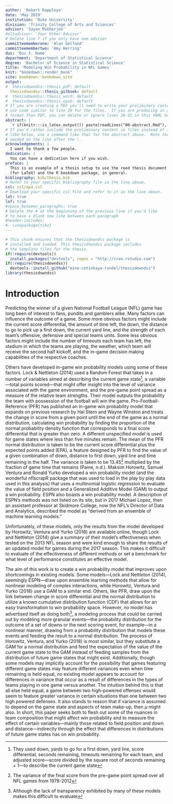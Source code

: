 ```yaml
---
author: 'Robert Rappleye'
date: 'May 2019'
institution: 'Duke University'
division: 'Trinity College of Arts and Sciences'
advisor: 'Sayan Mukherjee'
#altadvisor: 'Your Other Advisor'
# Delete line 7 if you only have one advisor
committeememberone: 'Alan Gelfand'
committeemembertwo: 'Amy Herring'
dus: 'Dus X. Name'
department: 'Department of Statistical Science'
degree: 'Bachelor of Science in Statistical Science'
title: 'Modeling Win Probability in NFL Games'
knit: "bookdown::render_book"
site: bookdown::bookdown_site
output: 
#  thesisdowndss::thesis_pdf: default
  thesisdowndss::thesis_gitbook: default
#  thesisdowndss::thesis_word: default
#  thesisdowndss::thesis_epub: default
# If you are creating a PDF you'll need to write your preliminary content here or
# use code similar to line 20 for the files.  If you are producing in a different
# format than PDF, you can delete or ignore lines 20-31 in this YAML header.
abstract: |
  `r if(knitr:::is_latex_output()) paste(readLines("00-abstract.Rmd"), collapse = '\n  ')`
# If you'd rather include the preliminary content in files instead of inline
# like below, use a command like that for the abstract above.  Note that a tab is 
# needed on the line after the |.
acknowledgements: |
  I want to thank a few people.
dedication: |
  You can have a dedication here if you wish. 
preface: |
  This is an example of a thesis setup to use the reed thesis document class
  (for LaTeX) and the R bookdown package, in general.
bibliography: bib/thesis.bib
# Refer to your specific bibliography file in the line above.
csl: csl/apa.csl
# Download your specific csl file and refer to it in the line above.
lot: true
lof: true
#space_between_paragraphs: true
# Delete the # at the beginning of the previous line if you'd like
# to have a blank new line between each paragraph
#header-includes:
#- \usepackage{tikz}
---
```


<!--
Above is the YAML (YAML Ain't Markup Language) header that includes a lot of metadata used to produce the document.  Be careful with spacing in this header!

If you'd prefer to not include a Dedication, for example, simply delete lines 17 and 18 above or add a # before them to comment them out.  If you have other LaTeX packages you would like to include, delete the # before header-includes and list the packages after hyphens on new lines.

If you'd like to include a comment that won't be produced in your resulting file enclose it in a block like this.
-->

<!--
If you receive a duplicate label error after knitting, make sure to delete the index.Rmd file and then knit again.
-->

```r
# This chunk ensures that the thesisdowndss package is
# installed and loaded. This thesisdowndss package includes
# the template files for the thesis.
if(!require(devtools))
  install.packages("devtools", repos = "http://cran.rstudio.com")
if(!require(thesisdowndss))
  devtools::install_github("mine-cetinkaya-rundel/thesisdowndss")
library(thesisdowndss)
```

<!-- You'll need to include the order that you'd like Rmd files to appear in the _bookdown.yml file for
PDF files and also delete the # before rmd_files: there.  You'll want to not include 00(two-hyphens)prelim.Rmd
and 00-abstract.Rmd since they are handled in the YAML above differently for the PDF version.
-->

<!-- The {.unnumbered} option here means that the introduction will be "Chapter 0." You can also use {-} for no numbers
on chapters.
-->

# Introduction {.unnumbered}

Predicting the winner of a given National Football League (NFL) game has long been of interest to fans, pundits and gamblers alike. Many factors can influence the outcome of a game. Some more obvious factors might include the current score differential, the amount of time left, the down, the distance to go to pick up a first down, the current yard line, and the strength of each team’s offensive, defensive and special teams units. Some less obvious factors might include the number of timeouts each team has left, the stadium in which the teams are playing, the weather, which team will receive the second half kickoff, and the in-game decision making capabilities of the respective coaches. 

Others have developed in-game win probability models using some of these factors. Lock & Nettleton (2014) used a Random Forest that takes in a number of variables aimed at describing the current game state^[They used down, yards to go for a first down, yard line, score differential, seconds remaining, timeouts remaining for each team, and adjusted score—score divided by the square root of seconds remaining + 1—to describe the current game state], a variable—total points scored—that might offer insight into the level of variance associated with the game environment, and the pre-game point spread as a measure of the relative team strengths. Their model outputs the probability the team with possession of the football will win the game. Pro-Football-Reference (PFR) has published an in-game win probability model that expands on previous research by Hal Stern and Wayne Winston and treats the change in score from a given point until the end of the game as a normal distribution, calculating win probability by finding the proportion of the normal probability density function that corresponds to a final score differential that is greater than zero. A different unspecified model is used for game states where less than five minutes remain. The mean of the PFR normal distribution is taken to be the current score differential plus the expected points added (EPA), a feature designed by PFR to find the value of a given combination of down, distance to first down, yard line and time remaining in the half. The variance is taken to be 13.45^[The variance of the final score from the pre-game point spread over all NFL games from 1978-2012] multiplied by the fraction of game time that remains (Paine, n.d.). Maksim Horowitz, Samuel Ventura and Ronald Yurko developed a win probability model (and the wonderful nflscrapR package that was used to load in the play by play data used in this analysis) that uses a multinomial logistic regression to evaluate the value of field position and a Generalized Additive Model (GAM) to output a win probability. ESPN also boasts a win probability model. A description of ESPN’s methods was not listed on its site, but in 2017 Michael Lopez, then an assistant professor at Skidmore College, now the NFL’s Director of Data and Analytics, described the model as “derived from an ensemble of machine learning models.” 

Unfortunately, of these models, only the results from the model developed by Horowitz, Ventura and Yurko (2018) are available online, though Lock and Nettleton (2014) give a summary of their model’s effectiveness when tested on the 2013 NFL season and were kind enough to share the results of an updated model for games during the 2017 season. This makes it difficult to evaluate of the effectiveness of different methods or set a benchmark for what level of performance constitutes an effective model. 

The aim of this work is to create a win probability model that improves upon shortcomings in existing models. Some models—Lock and Nettleton (2014), seemingly ESPN—draw upon ensemble learning methods that allow for nonlinear modeling of complex interactions, while Horowitz, Ventura and Yurko (2018) use a GAM to a similar end. Others, like PFR, draw upon the link between change in score differential and the normal distribution to utilize a known cumulative distribution function (CDF) that allows for an easy transformation to win probability space. However, no model has advertised itself as doing both^[Although the lack of transparency exhibited by many of these models makes this difficult to evaluate], a modeling process that could be carried out by modeling more granular events—the probability distribution for the outcome of a set of downs or the next scoring event, for example—in a nonlinear manner, drawing from a probability distribution that models these events and feeding the result to a normal distribution. The process of Horowitz, Ventura, and Yurko (2018) is most similar, but they substitute a GAM for a normal distribution and feed the expectation of the value of the current game state to the GAM instead of feeding samples from the distribution of future game states that might exist. Additionally, though some models may implicitly account for the possibility that games featuring different game states may feature different variances even when time remaining is held equal, no existing model appears to account for differences in variance that occur as a result of differences in the types of teams playing in one game versus another. The intuition behind this is that all else held equal, a game between two high-powered offenses would seem to feature greater variance in certain situations than one between two high powered defenses. It also stands to reason that if variance is assumed to depend on the game state and aspects of team make-up, then $\mu$ might also. In short, this paper seeks both to flesh out some of the nuances in team composition that might affect win probability and to measure the effect of certain variables—mainly those related to field position and down and distance—indirectly through the effect that differences in distributions of future game states has on win probability.

